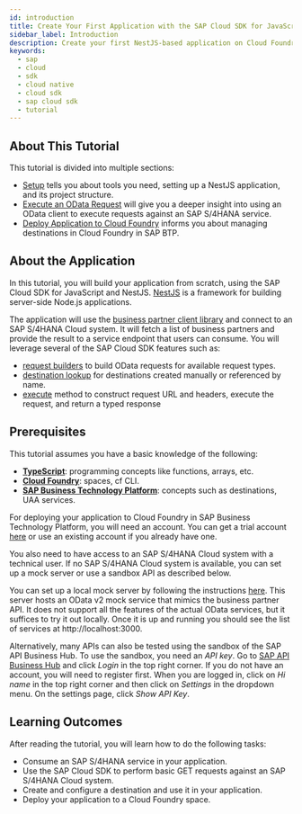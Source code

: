 ```yaml
---
id: introduction
title: Create Your First Application with the SAP Cloud SDK for JavaScript
sidebar_label: Introduction
description: Create your first NestJS-based application on Cloud Foundry environment using the SAP Cloud SDK for JavaScript.
keywords:
  - sap
  - cloud
  - sdk
  - cloud native
  - cloud sdk
  - sap cloud sdk
  - tutorial
---
```


## About This Tutorial

This tutorial is divided into multiple sections:

- [Setup](./1-set-up-dev-environment.mdx) tells you about tools you need, setting up a NestJS application, and its project structure.
- [Execute an OData Request](./2-execute-odata-request.mdx) will give you a deeper insight into using an OData client to execute requests against an SAP S/4HANA service.
- [Deploy Application to Cloud Foundry](./3-deploy-app-to-cf.mdx) informs you about managing destinations in Cloud Foundry in SAP BTP.

## About the Application

In this tutorial, you will build your application from scratch, using the SAP Cloud SDK for JavaScript and NestJS.
[NestJS](https://docs.nestjs.com/) is a framework for building server-side Node.js applications.

The application will use the [business partner client library](https://api.sap.com/api/API_BUSINESS_PARTNER/cloud-sdk/JavaScript) and connect to an SAP S/4HANA Cloud system.
It will fetch a list of business partners and provide the result to a service endpoint that users can consume.
You will leverage several of the SAP Cloud SDK features such as:

- [request builders](../../features/odata/odata-v2-client.mdx#getall-request-builder) to build OData requests for available request types.
- [destination lookup](../../features/connectivity/destination.mdx#creating-destinations-manually) for destinations created manually or referenced by name.
- [execute](../../features/odata/execute-odata-request.mdx#general-request-structure) method to construct request URL and headers, execute the request, and return a typed response

## Prerequisites

This tutorial assumes you have a basic knowledge of the following:

- [**TypeScript**](https://www.typescriptlang.org/): programming concepts like functions, arrays, etc.
- [**Cloud Foundry**](https://docs.cloudfoundry.org/concepts/overview.html): spaces, cf CLI.
- [**SAP Business Technology Platform**](https://help.sap.com/docs/CP_CONNECTIVITY/cca91383641e40ffbe03bdc78f00f681/daca64dacc6148fcb5c70ed86082ef91.html): concepts such as destinations, UAA services.

For deploying your application to Cloud Foundry in SAP Business Technology Platform, you will need an account.
You can get a trial account [here](https://www.sap.com/products/business-technology-platform/trial.html) or use an existing account if you already have one.

You also need to have access to an SAP S/4HANA Cloud system with a technical user.
If no SAP S/4HANA Cloud system is available, you can set up a mock server or use a sandbox API as described below.

You can set up a local mock server by following the instructions [here](https://sap.github.io/cloud-s4-sdk-book/pages/mock-odata.html).
This server hosts an OData v2 mock service that mimics the business partner API.
It does not support all the features of the actual OData services, but it suffices to try it out locally.
Once it is up and running you should see the list of services at http://localhost:3000.

Alternatively, many APIs can also be tested using the sandbox of the SAP API Business Hub.
To use the sandbox, you need an _API key_.
Go to [SAP API Business Hub](https://api.sap.com) and click _Login_ in the top right corner.
If you do not have an account, you will need to register first.
When you are logged in, click on _Hi name_ in the top right corner and then click on _Settings_ in the dropdown menu.
On the settings page, click _Show API Key_.

## Learning Outcomes

After reading the tutorial, you will learn how to do the following tasks:

- Consume an SAP S/4HANA service in your application.
- Use the SAP Cloud SDK to perform basic GET requests against an SAP S/4HANA Cloud system.
- Create and configure a destination and use it in your application.
- Deploy your application to a Cloud Foundry space.
